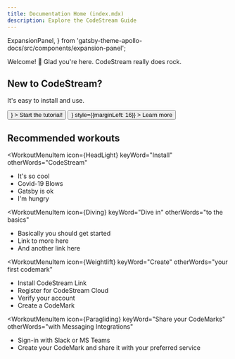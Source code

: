 ```yaml
---
title: Documentation Home (index.mdx)
description: Explore the CodeStream Guide
---
```


  ExpansionPanel,
} from 'gatsby-theme-apollo-docs/src/components/expansion-panel';

Welcome! 👋 Glad you're here. CodeStream really does rock.

<DocsetMenu />

## New to CodeStream?

It's easy to install and use.

<div>
  <Button
    size="large"
    color={colors.primary}
    as={<Link to="/tutorial/introduction" />}
  >
    Start the tutorial!
  </Button>
  <Button
    size="large"
    as={<Link to="/intro/platform" />}
    style={{marginLeft: 16}}
  >
    Learn more
  </Button>
</div>

## Recommended workouts

<MenuWrapper>

<WorkoutMenuItem
  icon={HeadLight}
  keyWord="Install"
  otherWords="CodeStream"
>

* It's so cool
* Covid-19 Blows
* Gatsby is ok
* I'm hungry

</WorkoutMenuItem>

<WorkoutMenuItem
  icon={Diving}
  keyWord="Dive in"
  otherWords="to the basics"
>

* Basically you should get started
* Link to more here
* And another link here

</WorkoutMenuItem>

<WorkoutMenuItem
  icon={Weightlift}
  keyWord="Create"
  otherWords="your first codemark"
>

* Install CodeStream Link
* Register for CodeStream Cloud
* Verify your account
* Create a CodeMark

</WorkoutMenuItem>

<WorkoutMenuItem
  icon={Paragliding}
  keyWord="Share your CodeMarks"
  otherWords="with Messaging Integrations"
>

* Sign-in with Slack or MS Teams
* Create your CodeMark and share it with your preferred service

</WorkoutMenuItem>

</MenuWrapper>
